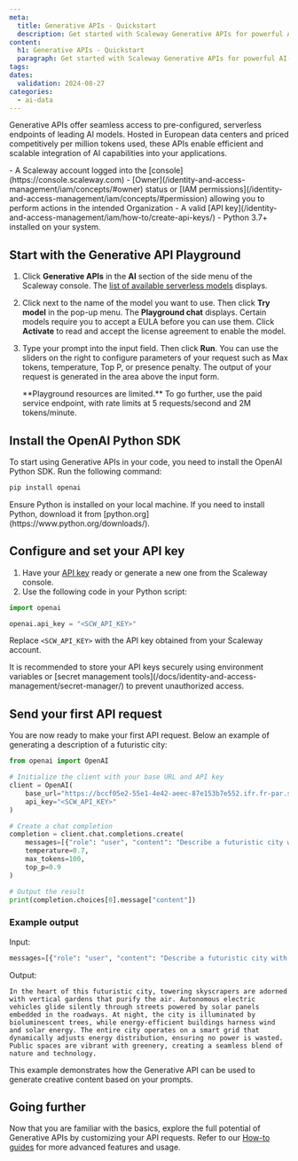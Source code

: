 ```yaml
---
meta:
  title: Generative APIs - Quickstart
  description: Get started with Scaleway Generative APIs for powerful AI-driven content generation. Follow this guide to set up, configure, and make your first API request.
content:
  h1: Generative APIs - Quickstart
  paragraph: Get started with Scaleway Generative APIs for powerful AI-driven content generation. Follow this guide to set up, configure, and make your first API request.
tags:
dates:
  validation: 2024-08-27
categories:
  - ai-data
---
```


Generative APIs offer seamless access to pre-configured, serverless endpoints of leading AI models. Hosted in European data centers and priced competitively per million tokens used, these APIs enable efficient and scalable integration of AI capabilities into your applications.


<Macro id="requirements" />
  - A Scaleway account logged into the [console](https://console.scaleway.com)
  - [Owner](/identity-and-access-management/iam/concepts/#owner) status or [IAM permissions](/identity-and-access-management/iam/concepts/#permission) allowing you to perform actions in the intended Organization
  - A valid [API key](/identity-and-access-management/iam/how-to/create-api-keys/)
  - Python 3.7+ installed on your system.

## Start with the Generative API Playground

1. Click **Generative APIs** in the **AI** section of the side menu of the Scaleway console. The [list of available serverless models](https://console.scaleway.com/generative-apis/) displays.
2. Click <Icon name="more" /> next to the name of the model you want to use. Then click **Try model** in the pop-up menu. The **Playground chat** displays.
    <Message type="note">
      Certain models require you to accept a EULA before you can use them. Click **Activate** to read and accept the license agreement to enable the model.
    </Message>
3. Type your prompt into the input field. Then click **Run**.
    <Message type="tip">
      You can use the sliders on the right to configure parameters of your request such as Max tokens, temperature, Top P, or presence penalty.
    </Message>
    The output of your request is generated in the area above the input form.

    <Message type="note">
      **Playground resources are limited.** To go further, use the paid service endpoint, with rate limits at 5 requests/second and 2M tokens/minute.
    </Message>

## Install the OpenAI Python SDK

To start using Generative APIs in your code, you need to install the OpenAI Python SDK. Run the following command:

```sh
pip install openai
```

<Message type="tip">
  Ensure Python is installed on your local machine. If you need to install Python, download it from [python.org](https://www.python.org/downloads/).
</Message>

## Configure and set your API key

1. Have your [API key](/identity-and-access-management/iam/how-to/create-api-keys/) ready or generate a new one from the Scaleway console.
2. Use the following code in your Python script:

```py
import openai

openai.api_key = "<SCW_API_KEY>"
```

Replace `<SCW_API_KEY>` with the API key obtained from your Scaleway account.

<Message type="tip">
  It is recommended to store your API keys securely using environment variables or [secret management tools](/docs/identity-and-access-management/secret-manager/) to prevent unauthorized access.
</Message>

## Send your first API request

You are now ready to make your first API request. Below an example of generating a description of a futuristic city:

```py
from openai import OpenAI

# Initialize the client with your base URL and API key
client = OpenAI(
    base_url="https://bccf05e2-55e1-4e42-aeec-87e153b7e552.ifr.fr-par.scw.cloud/v1",
    api_key="<SCW_API_KEY>"
)

# Create a chat completion
completion = client.chat.completions.create(
    messages=[{"role": "user", "content": "Describe a futuristic city with advanced technology and green energy solutions."}],
    temperature=0.7,
    max_tokens=100,
    top_p=0.9
)

# Output the result
print(completion.choices[0].message["content"])
```

### Example output

Input:

```py
messages=[{"role": "user", "content": "Describe a futuristic city with advanced technology and green energy solutions."}]
```

Output:

```
In the heart of this futuristic city, towering skyscrapers are adorned with vertical gardens that purify the air. Autonomous electric vehicles glide silently through streets powered by solar panels embedded in the roadways. At night, the city is illuminated by bioluminescent trees, while energy-efficient buildings harness wind and solar energy. The entire city operates on a smart grid that dynamically adjusts energy distribution, ensuring no power is wasted. Public spaces are vibrant with greenery, creating a seamless blend of nature and technology.
```

This example demonstrates how the Generative API can be used to generate creative content based on your prompts.

## Going further

Now that you are familiar with the basics, explore the full potential of Generative APIs by customizing your API requests. Refer to our [How-to guides](/ai-data/generative-apis/how-to/) for more advanced features and usage.
